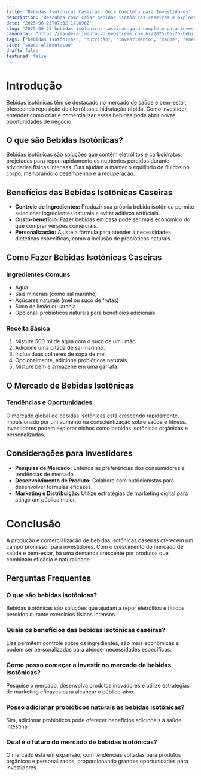 ```yaml
---
title: "Bebidas Isotônicas Caseiras: Guia Completo para Investidores"
description: "Descubra como criar bebidas isotônicas caseiras e explore oportunidades de investimento com nossa análise detalhada."
date: "2025-06-25T07:32:17.096Z"
slug: "2025-06-25-bebidas-isotonicas-caseiras-guia-completo-para-investidores"
canonical: "https://saude-alimentacao.neostream.com.br/2025-06-25-bebidas-isotonicas-caseiras-guia-completo-para-investidores"
tags: ["bebidas isotônicas", "nutrição", "investimento", "saúde", "energia"]
site: "saude-alimentacao"
draft: false
featured: false
---
```


# Introdução

Bebidas isotônicas têm se destacado no mercado de saúde e bem-estar, oferecendo reposição de eletrólitos e hidratação rápida. Como investidor, entender como criar e comercializar essas bebidas pode abrir novas oportunidades de negócio.

## O que são Bebidas Isotônicas?
Bebidas isotônicas são soluções que contêm eletrólitos e carboidratos, projetadas para repor rapidamente os nutrientes perdidos durante atividades físicas intensas. Elas ajudam a manter o equilíbrio de fluidos no corpo, melhorando o desempenho e a recuperação.

## Benefícios das Bebidas Isotônicas Caseiras
- **Controle de Ingredientes:** Produzir sua própria bebida isotônica permite selecionar ingredientes naturais e evitar aditivos artificiais.
- **Custo-benefício:** Fazer bebidas em casa pode ser mais econômico do que comprar versões comerciais.
- **Personalização:** Ajuste a fórmula para atender a necessidades dietéticas específicas, como a inclusão de probióticos naturais.

## Como Fazer Bebidas Isotônicas Caseiras
### Ingredientes Comuns
- Água
- Sais minerais (como sal marinho)
- Açúcares naturais (mel ou suco de frutas)
- Suco de limão ou laranja
- Opcional: probióticos naturais para benefícios adicionais

### Receita Básica
1. Misture 500 ml de água com o suco de um limão.
2. Adicione uma pitada de sal marinho.
3. Inclua duas colheres de sopa de mel.
4. Opcionalmente, adicione probióticos naturais.
5. Misture bem e armazene em uma garrafa.

## O Mercado de Bebidas Isotônicas
### Tendências e Oportunidades
O mercado global de bebidas isotônicas está crescendo rapidamente, impulsionado por um aumento na conscientização sobre saúde e fitness. Investidores podem explorar nichos como bebidas isotônicas orgânicas e personalizadas.

## Considerações para Investidores
- **Pesquisa de Mercado:** Entenda as preferências dos consumidores e tendências de mercado.
- **Desenvolvimento de Produto:** Colabore com nutricionistas para desenvolver fórmulas eficazes.
- **Marketing e Distribuição:** Utilize estratégias de marketing digital para atingir um público maior.

# Conclusão
A produção e comercialização de bebidas isotônicas caseiras oferecem um campo promissor para investidores. Com o crescimento do mercado de saúde e bem-estar, há uma demanda crescente por produtos que combinam eficácia e naturalidade.

## Perguntas Frequentes

### O que são bebidas isotônicas?
Bebidas isotônicas são soluções que ajudam a repor eletrólitos e fluidos perdidos durante exercícios físicos intensos.

### Quais os benefícios das bebidas isotônicas caseiras?
Elas permitem controle sobre os ingredientes, são mais econômicas e podem ser personalizadas para atender necessidades específicas.

### Como posso começar a investir no mercado de bebidas isotônicas?
Pesquise o mercado, desenvolva produtos inovadores e utilize estratégias de marketing eficazes para alcançar o público-alvo.

### Posso adicionar probióticos naturais às bebidas isotônicas?
Sim, adicionar probióticos pode oferecer benefícios adicionais à saúde intestinal.

### Qual é o futuro do mercado de bebidas isotônicas?
O mercado está em expansão, com tendências voltadas para produtos orgânicos e personalizados, proporcionando grandes oportunidades para investidores.